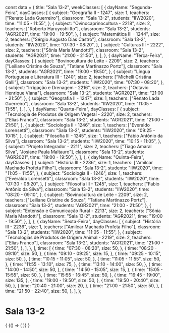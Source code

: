 const data = {
  title: "Sala 13-2",
  weekClasses: [
    {
      dayName: "Segunda-Feira",
      dayClasses: [
        {
          subject: "Geografia II - 1247",
          size: 1,
          teachers: ["Renato Lada Guerreiro"],
          classroom: "Sala 13-2",
          students: "IIW2020",
          time: "11:05 - 11:55",
        },
        {
          subject: "Ovinocaprinocultura - 2218",
          size: 2,
          teachers: ["Roberto Haruyoshi Ito"],
          classroom: "Sala 13-2",
          students: "AGR2021",
          time: "19:00 - 19:50",
        },
        {
          subject: "Matemática III - 1244",
          size: 2,
          teachers: ["Sérgio Augusto Dias Castro"],
          classroom: "Sala 13-2",
          students: "IIW2020",
          time: "07:30 - 08:20",
        },
        {
          subject: "Culturas III - 2222",
          size: 2,
          teachers: ["Sônia Maria Mandotti"],
          classroom: "Sala 13-2",
          students: "AGR2021",
          time: "21:00 - 21:50",
        },
      ],
    },
    {
      dayName: "Terça-Feira",
      dayClasses: [
        {
          subject: "Bovinocultura de Leite - 2209",
          size: 2,
          teachers: ["Leiliane Cristine de Souza", "Tatiane Martinazzo Portz"],
          classroom: "Sala 13-2",
          students: "AGR2021",
          time: "19:00 - 19:50",
        },
        {
          subject: "Língua Portuguesa e Literatura III - 1240",
          size: 2,
          teachers: ["Michelli Cristina Galli"],
          classroom: "Sala 13-2",
          students: "IIW2020",
          time: "07:30 - 08:20",
        },
        {
          subject: "Irrigação e Drenagem - 2216",
          size: 2,
          teachers: ["Octavio Henrique Viana"],
          classroom: "Sala 13-2",
          students: "AGR2021",
          time: "21:00 - 21:50",
        },
        {
          subject: "Geografia II - 1247",
          size: 1,
          teachers: ["Renato Lada Guerreiro"],
          classroom: "Sala 13-2",
          students: "IIW2020",
          time: "11:05 - 11:55",
        },
      ],
    },
    {
      dayName: "Quarta-Feira",
      dayClasses: [
        {
          subject: "Tecnologia de Produtos de Origem Vegetal - 2220",
          size: 2,
          teachers: ["Elias Franco"],
          classroom: "Sala 13-2",
          students: "AGR2021",
          time: "21:00 - 21:50",
        },
        {
          subject: "Sociologia II - 1246",
          size: 1,
          teachers: ["Everaldo Lorensetti"],
          classroom: "Sala 13-2",
          students: "IIW2020",
          time: "09:25 - 10:15",
        },
        {
          subject: "Filosofia III - 1245",
          size: 1,
          teachers: ["Fabio Antônio da Silva"],
          classroom: "Sala 13-2",
          students: "IIW2020",
          time: "10:15 - 11:05",
        },
        {
          subject: "Projeto Integrador - 2211",
          size: 2,
          teachers: ["Tiago Amaral Silva", "Josiane Paula Maltauro"],
          classroom: "Sala 13-2",
          students: "AGR2021",
          time: "19:00 - 19:50",
        },
      ],
    },
    {
      dayName: "Quinta-Feira",
      dayClasses: [
        {
          subject: "História III - 2236",
          size: 1,
          teachers: ["Amilcar Machado Profeta Filho"],
          classroom: "Sala 13-2",
          students: "IIW2020",
          time: "11:05 - 11:55",
        },
        {
          subject: "Sociologia II - 1246",
          size: 1,
          teachers: ["Everaldo Lorensetti"],
          classroom: "Sala 13-2",
          students: "IIW2020",
          time: "07:30 - 08:20",
        },
        {
          subject: "Filosofia III - 1245",
          size: 1,
          teachers: ["Fabio Antônio da Silva"],
          classroom: "Sala 13-2",
          students: "IIW2020",
          time: "08:20 - 09:10",
        },
        {
          subject: "Bovinocultura de Leite - 2209",
          size: 2,
          teachers: ["Leiliane Cristine de Souza", "Tatiane Martinazzo Portz"],
          classroom: "Sala 13-2",
          students: "AGR2021",
          time: "21:00 - 21:50",
        },
        {
          subject: "Extensão e Comunicação Rural - 2213",
          size: 2,
          teachers: ["Sônia Maria Mandotti"],
          classroom: "Sala 13-2",
          students: "AGR2021",
          time: "19:00 - 19:50",
        },
      ],
    },
    {
      dayName: "Sexta-Feira",
      dayClasses: [
        {
          subject: "História III - 2236",
          size: 1,
          teachers: ["Amilcar Machado Profeta Filho"],
          classroom: "Sala 13-2",
          students: "IIW2020",
          time: "11:05 - 11:55",
        },
        {
          subject: "Tecnologias de Produtos de Origem Animal - 2219",
          size: 2,
          teachers: ["Elias Franco"],
          classroom: "Sala 13-2",
          students: "AGR2021",
          time: "21:00 - 21:50",
        },
      ],
    },
  ],
  time: [
    {
      time: "07:30 - 08:20",
      size: 50,
    },
    {
      time: "08:20 - 09:10",
      size: 50,
    },
    {
      time: "09:10 - 09:25",
      size: 15,
    },
    {
      time: "09:25 - 10:15",
      size: 50,
    },
    {
      time: "10:15 - 11:05",
      size: 50,
    },
    {
      time: "11:05 - 11:55",
      size: 50,
    },
    {
      time: "11:55 - 13:10",
      size: 75,
    },
    {
      time: "13:10 - 14:00",
      size: 50,
    },
    {
      time: "14:00 - 14:50",
      size: 50,
    },
    {
      time: "14:50 - 15:05",
      size: 15,
    },
    {
      time: "15:05 - 15:55",
      size: 50,
    },
    {
      time: "15:55 - 16:45",
      size: 50,
    },
    {
      time: "16:45 - 19:00",
      size: 135,
    },
    {
      time: "19:00 - 19:50",
      size: 50,
    },
    {
      time: "19:50 - 20:40",
      size: 50,
    },
    {
      time: "20:40 - 21:00",
      size: 20,
    },
    {
      time: "21:00 - 21:50",
      size: 50,
    },
    {
      time: "21:50 - 22:40",
      size: 50,
    },
  ],
};

# Sala 13-2

<div>
  {
    <BrowserOnly>
      {() => (
        <Grid
          title={data.title}
          weekClasses={data.weekClasses}
          time={data.time}
        />
      )}
    </BrowserOnly>
  }
</div>
